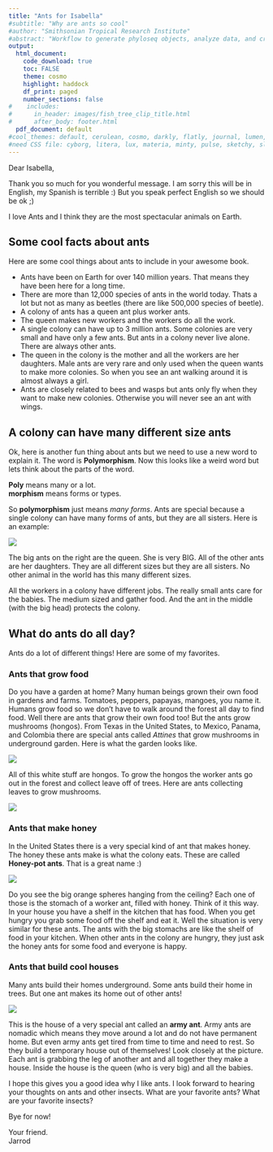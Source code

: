 ```yaml
---
title: "Ants for Isabella"
#subtitle: "Why are ants so cool"
#author: "Smithsonian Tropical Research Institute"
#abstract: "Workflow to generate phyloseq objects, analyze data, and create figures for the fish microbiome paper, processed using the previous DADA2 workflow. Here we report both methods and results in plain text and R code. You can choose to show all code or hide the code using the button in the upper right hand corner of the fron page (default is hide) as well as download the .Rmd file to tweak the code. The document represents a **completely reproducible workflow** of our study."
output:
  html_document: 
    code_download: true
    toc: FALSE
    theme: cosmo
    highlight: haddock
    df_print: paged
    number_sections: false
#    includes:
#      in_header: images/fish_tree_clip_title.html
#      after_body: footer.html
  pdf_document: default
#cool_themes: default, cerulean, cosmo, darkly, flatly, journal, lumen, sandstone, simplex, spacelab, united, yeti
#need CSS file: cyborg, litera, lux, materia, minty, pulse, sketchy, slate, solar, superhero
---
```



Dear Isabella, 

Thank you so much for you wonderful message. I am sorry  this will be in English, my Spanish is terrible :) But you speak perfect English so we should be ok ;)

I love Ants and I think they are the most spectacular animals on Earth. 


## Some cool facts about ants

Here are some cool things about ants to include in your awesome book. 

* Ants have been on Earth for over 140 million years. That means they have been here for a long time. 
* There are more than 12,000 species of ants in the world today. Thats a lot but not as many as beetles (there are like 500,000 species of beetle). 
* A colony of ants has a queen ant plus worker ants. 
* The queen makes new workers and the workers do all the work.
* A single colony can have up to 3 million ants. Some colonies are very small and have only a few ants. But ants in a colony never live alone. There are always other ants.
* The queen in the colony is the mother and all the workers are her daughters. Male ants are very rare and only used when the queen wants to make more colonies. So when you see an ant walking around it is almost always a girl. 
* Ants are closely related to bees and wasps but ants only fly when they want to make new colonies. Otherwise you will never see an ant with wings. 


## A colony can have many different size ants

Ok, here is another fun thing about ants but we need to use a new word to explain it. The word is **Polymorphism**. Now this looks like a weird word but lets think about the parts of the word. 

**Poly** means many or a lot.   
**morphism** means forms or types. 

So **polymorphism** just means *many forms*. Ants are special because a single colony can have many forms of ants, but they are all sisters. Here is an example:

![](640px-Atta.cephalotes.gamut.selection.jpg)

The big ants on the right are the queen. She is very BIG. All of the other ants are her daughters. They are all different sizes but they are all sisters. No other animal in the world has this many different sizes. 


All the workers in a colony have different jobs. The really small ants care for the babies. The medium sized and gather food. And the ant in the middle (with the big head) protects the colony. 

## What do ants do all day?

Ants do a lot of different things! Here are some of my favorites. 

### Ants that grow food

Do you have a garden at home? Many human beings grown their own food in gardens and farms. Tomatoes, peppers, papayas, mangoes, you name it. Humans grow food so we don't have to walk around the forest all day to find food.  Well there are  ants that grow their own food too! But the ants grow mushrooms (hongos). From Texas in the United States, to Mexico, Panama, and Colombia there are special ants called *Attines* that grow mushrooms in underground garden. Here is what the garden looks like. 

![](1-bacteriatend.jpg) 

All of this white stuff are hongos. To grow the hongos the worker ants go out in the forest and collect leave off of trees. Here are  ants collecting leaves to grow mushrooms.

![](640px-Atta_cephalotes-pjt.jpg)

### Ants that make honey

In the United States there is a very special kind of ant that makes honey. The honey these ants make is what the colony eats. These are called **Honey-pot ants**. That is a great name :) 

![](640px-HoneyAnt.jpg)

Do you see the big orange spheres hanging from the ceiling? Each one of those is the stomach of a worker ant, filled with honey. Think of it this way. In your house you have a shelf in the kitchen that has food. When you get hungry you grab some food off the shelf and eat it. Well the situation is very similar for these ants. The ants with the big stomachs are like the shelf of food in your kitchen. When other ants in the colony are hungry, they just ask the honey ants for some food and everyone is happy.

### Ants that build cool houses

Many ants build their homes underground. Some ants build their home in trees. But one ant makes its home out of other ants!

![](Bivouac_of_army_ants.jpg)

This is the house of a very special ant called an **army ant**. Army ants are nomadic which means they move around a lot and do not have permanent home. But even army ants get tired from time to time and need to rest. So they build a temporary house out of themselves! Look closely at the picture. Each ant is grabbing the leg of another ant and all together they make a house. Inside the house is the queen (who is very big) and all the babies. 

I hope this gives you a good idea why I like ants. I look forward to hearing your thoughts on ants and other insects. What are your favorite ants? What are your favorite insects?

Bye for now!

Your friend.  
Jarrod




